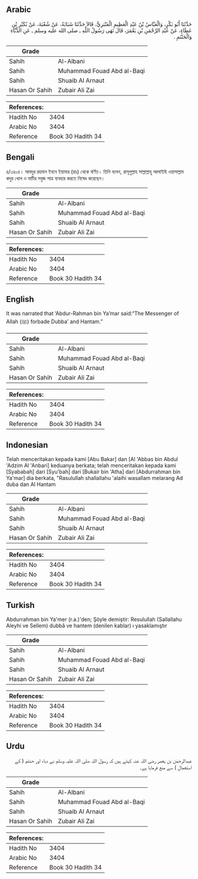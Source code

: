 ## Arabic


<div dir="rtl" lang="ar" style={{fontSize:'larger',backgroundColor:'#f8f9fa',padding:20}}>
حَدَّثَنَا أَبُو بَكْرٍ، وَالْعَبَّاسُ بْنُ عَبْدِ الْعَظِيمِ الْعَنْبَرِيُّ، قَالاَ حَدَّثَنَا شَبَابَةُ، عَنْ شُعْبَةَ، عَنْ بُكَيْرِ بْنِ عَطَاءٍ، عَنْ عَبْدِ الرَّحْمَنِ بْنِ يَعْمَرَ، قَالَ نَهَى رَسُولُ اللَّهِ ـ صلى الله عليه وسلم ـ عَنِ الدُّبَّاءِ وَالْحَنْتَمِ ‏.‏
</div>
<div style={{backgroundColor:'#f8f9fa',padding:20, marginBottom: 10}}><table> <thead> <tr> <th>Grade</th> <th></th> </tr> </thead> <tbody> <tr><td>Sahih</td><td>Al-Albani</td></tr><tr><td>Sahih</td><td>Muhammad Fouad Abd al-Baqi</td></tr><tr><td>Sahih</td><td>Shuaib Al Arnaut</td></tr><tr><td>Hasan Or Sahih</td><td>Zubair Ali Zai</td></tr></tbody></table><table> <thead> <tr> <th>References:</th> <th></th> </tr> </thead> <tbody><tr><td>Hadith No</td><td>3404</td></tr><tr><td>Arabic No</td><td>3404</td></tr><tr><td>Reference</td><td>Book 30 Hadith 34</td></tr></tbody></table></div>

## Bengali


<div dir="ltr" lang="bn" style={{fontSize:'larger',backgroundColor:'#f8f9fa',padding:20}}>
৪/৩৪০৪। আবদুর রহমান ইবনে ইয়ামার (রাঃ) থেকে বর্ণিত। তিনি বলেন, রাসূলুল্লাহ সাল্লাল্লাহু আলাইহি ওয়াসাল্লাম কদুর খোল ও মাটির সবুজ পাত্র ব্যবহার করতে নিষেধ করেছেন।
</div>
<div style={{backgroundColor:'#f8f9fa',padding:20, marginBottom: 10}}><table> <thead> <tr> <th>Grade</th> <th></th> </tr> </thead> <tbody> <tr><td>Sahih</td><td>Al-Albani</td></tr><tr><td>Sahih</td><td>Muhammad Fouad Abd al-Baqi</td></tr><tr><td>Sahih</td><td>Shuaib Al Arnaut</td></tr><tr><td>Hasan Or Sahih</td><td>Zubair Ali Zai</td></tr></tbody></table><table> <thead> <tr> <th>References:</th> <th></th> </tr> </thead> <tbody><tr><td>Hadith No</td><td>3404</td></tr><tr><td>Arabic No</td><td>3404</td></tr><tr><td>Reference</td><td>Book 30 Hadith 34</td></tr></tbody></table></div>

## English


<div dir="ltr" lang="en" style={{fontSize:'larger',backgroundColor:'#f8f9fa',padding:20}}>
It was narrated that ‘Abdur-Rahman bin Ya’mar said:“The Messenger of Allah (ﷺ) forbade Dubba’ and Hantam.”
</div>
<div style={{backgroundColor:'#f8f9fa',padding:20, marginBottom: 10}}><table> <thead> <tr> <th>Grade</th> <th></th> </tr> </thead> <tbody> <tr><td>Sahih</td><td>Al-Albani</td></tr><tr><td>Sahih</td><td>Muhammad Fouad Abd al-Baqi</td></tr><tr><td>Sahih</td><td>Shuaib Al Arnaut</td></tr><tr><td>Hasan Or Sahih</td><td>Zubair Ali Zai</td></tr></tbody></table><table> <thead> <tr> <th>References:</th> <th></th> </tr> </thead> <tbody><tr><td>Hadith No</td><td>3404</td></tr><tr><td>Arabic No</td><td>3404</td></tr><tr><td>Reference</td><td>Book 30 Hadith 34</td></tr></tbody></table></div>

## Indonesian


<div dir="ltr" lang="id" style={{fontSize:'larger',backgroundColor:'#f8f9fa',padding:20}}>
Telah menceritakan kepada kami [Abu Bakar] dan [Al 'Abbas bin Abdul 'Adzim Al 'Anbari] keduanya berkata; telah menceritakan kepada kami [Syababah] dari [Syu'bah] dari [Bukair bin 'Atha] dari [Abdurrahman bin Ya'mar] dia berkata, "Rasulullah shallallahu 'alaihi wasallam melarang Ad duba dan Al Hantam
</div>
<div style={{backgroundColor:'#f8f9fa',padding:20, marginBottom: 10}}><table> <thead> <tr> <th>Grade</th> <th></th> </tr> </thead> <tbody> <tr><td>Sahih</td><td>Al-Albani</td></tr><tr><td>Sahih</td><td>Muhammad Fouad Abd al-Baqi</td></tr><tr><td>Sahih</td><td>Shuaib Al Arnaut</td></tr><tr><td>Hasan Or Sahih</td><td>Zubair Ali Zai</td></tr></tbody></table><table> <thead> <tr> <th>References:</th> <th></th> </tr> </thead> <tbody><tr><td>Hadith No</td><td>3404</td></tr><tr><td>Arabic No</td><td>3404</td></tr><tr><td>Reference</td><td>Book 30 Hadith 34</td></tr></tbody></table></div>

## Turkish


<div dir="ltr" lang="tr" style={{fontSize:'larger',backgroundColor:'#f8f9fa',padding:20}}>
Abdurrahman bin Ya'mer (r.a.)'den; Şöyle demiştir: Resulullah (Sallallahu Aleyhi ve Sellem) dubbâ ve hantem (denilen kablar) ı yasaklamıştır
</div>
<div style={{backgroundColor:'#f8f9fa',padding:20, marginBottom: 10}}><table> <thead> <tr> <th>Grade</th> <th></th> </tr> </thead> <tbody> <tr><td>Sahih</td><td>Al-Albani</td></tr><tr><td>Sahih</td><td>Muhammad Fouad Abd al-Baqi</td></tr><tr><td>Sahih</td><td>Shuaib Al Arnaut</td></tr><tr><td>Hasan Or Sahih</td><td>Zubair Ali Zai</td></tr></tbody></table><table> <thead> <tr> <th>References:</th> <th></th> </tr> </thead> <tbody><tr><td>Hadith No</td><td>3404</td></tr><tr><td>Arabic No</td><td>3404</td></tr><tr><td>Reference</td><td>Book 30 Hadith 34</td></tr></tbody></table></div>

## Urdu


<div dir="rtl" lang="ur" style={{fontSize:'larger',backgroundColor:'#f8f9fa',padding:20}}>
عبدالرحمٰن بن یعمر رضی اللہ عنہ کہتے ہیں کہ رسول اللہ صلی اللہ علیہ وسلم نے دباء اور حنتم ( کے استعمال ) سے منع فرمایا ہے۔
</div>
<div style={{backgroundColor:'#f8f9fa',padding:20, marginBottom: 10}}><table> <thead> <tr> <th>Grade</th> <th></th> </tr> </thead> <tbody> <tr><td>Sahih</td><td>Al-Albani</td></tr><tr><td>Sahih</td><td>Muhammad Fouad Abd al-Baqi</td></tr><tr><td>Sahih</td><td>Shuaib Al Arnaut</td></tr><tr><td>Hasan Or Sahih</td><td>Zubair Ali Zai</td></tr></tbody></table><table> <thead> <tr> <th>References:</th> <th></th> </tr> </thead> <tbody><tr><td>Hadith No</td><td>3404</td></tr><tr><td>Arabic No</td><td>3404</td></tr><tr><td>Reference</td><td>Book 30 Hadith 34</td></tr></tbody></table></div>